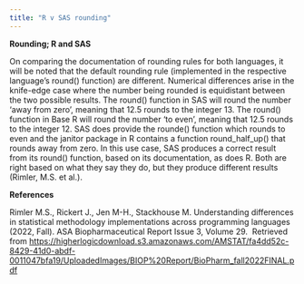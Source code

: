 ```yaml
---
title: "R v SAS rounding"
---
```


**Rounding; R and SAS**

On comparing the documentation of rounding rules for both languages, it will be noted that the default rounding rule (implemented in the respective language's round() function) are different. Numerical differences arise in the knife-edge case where the number being rounded is equidistant between the two possible results. The round() function in SAS will round the number 'away from zero', meaning that 12.5 rounds to the integer 13. The round() function in Base R will round the number 'to even', meaning that 12.5 rounds to the integer 12. SAS does provide the rounde() function which rounds to even and the janitor package in R contains a function round_half_up() that rounds away from zero. In this use case, SAS produces a correct result from its round() function, based on its documentation, as does R. Both are right based on what they say they do, but they produce different results (Rimler, M.S. et al.).

**References**

Rimler M.S., Rickert J., Jen M-H., Stackhouse M. Understanding differences in statistical methodology implementations across programming languages (2022, Fall). ASA Biopharmaceutical Report Issue 3, Volume 29. 
Retrieved from <https://higherlogicdownload.s3.amazonaws.com/AMSTAT/fa4dd52c-8429-41d0-abdf-0011047bfa19/UploadedImages/BIOP%20Report/BioPharm_fall2022FINAL.pdf>
